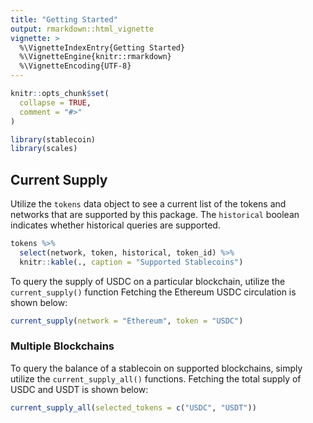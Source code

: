 ```yaml
---
title: "Getting Started"
output: rmarkdown::html_vignette
vignette: >
  %\VignetteIndexEntry{Getting Started}
  %\VignetteEngine{knitr::rmarkdown}
  %\VignetteEncoding{UTF-8}
---
```


```r
knitr::opts_chunk$set(
  collapse = TRUE,
  comment = "#>"
)
```

```r
library(stablecoin)
library(scales)
```

## Current Supply
Utilize the `tokens` data object to see a current list of the tokens and networks that are supported by this package.  The `historical` boolean indicates whether historical queries are supported.

```r
tokens %>%
  select(network, token, historical, token_id) %>%
  knitr::kable(., caption = "Supported Stablecoins")
```

To query the supply of USDC on a particular blockchain, utilize the `current_supply()` function  Fetching the Ethereum USDC circulation is shown below:
```r
current_supply(network = "Ethereum", token = "USDC")
```

### Multiple Blockchains
To query the balance of a stablecoin on supported blockchains, simply utilize the `current_supply_all()` functions.  Fetching the total supply of USDC and USDT is shown below:
```r
current_supply_all(selected_tokens = c("USDC", "USDT"))
```
